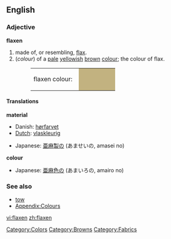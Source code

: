==English==

=== Adjective ===
'''flaxen'''
#made of, or resembling, [[flax]].
#(''colour'') of a [[pale]] [[yellow]]ish [[brown]] [[colour]]; the colour of flax.
#:<table><tr><td>flaxen colour: &nbsp;</td><td bgcolor="#C2B280" width="80">&nbsp; </td></tr></table>

====Translations====
'''material'''
{{top}}
*Danish: [[hørfarvet]]
*[[Dutch]]: [[vlaskleurig]]
{{mid}}
*Japanese: [[亜麻]][[製]]の (あませいの, amasei no)
{{bottom}}

'''colour'''
{{top}}
*Japanese: [[亜麻]][[色]]の (あまいろの, amairo no)
{{mid}}
{{bottom}}

===See also===
*[[tow]]
*[[Wiktionary_Appendix:Colours|Appendix:Colours]]

[[Category:Colors]]
[[Category:Browns]]
[[Category:Fabrics]]

[[vi:flaxen]]
[[zh:flaxen]]